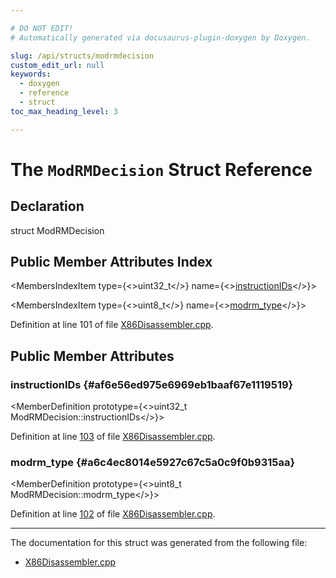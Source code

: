 ```yaml
---

# DO NOT EDIT!
# Automatically generated via docusaurus-plugin-doxygen by Doxygen.

slug: /api/structs/modrmdecision
custom_edit_url: null
keywords:
  - doxygen
  - reference
  - struct
toc_max_heading_level: 3

---
```





# The `ModRMDecision` Struct Reference

<DoxygenPage pluginConfig={pluginConfig}>



## Declaration

<CodeBlock>struct ModRMDecision</CodeBlock>

## Public Member Attributes Index

<MembersIndex>

<MembersIndexItem
  type={<>uint32&#95;t</>}
  name={<><a href="#af6e56ed975e6969eb1baaf67e1119519">instructionIDs</a></>}>
</MembersIndexItem>

<MembersIndexItem
  type={<>uint8&#95;t</>}
  name={<><a href="#a6c4ec8014e5927c67c5a0c9f0b9315aa">modrm&#95;type</a></>}>
</MembersIndexItem>

</MembersIndex>


Definition at line 101 of file <a href="/docs/api/files/lib/lib/target/lib/target/x86/lib/target/x86/disassembler/x86disassembler-cpp">X86Disassembler.cpp</a>.

<SectionDefinition>

## Public Member Attributes

### instructionIDs {#af6e56ed975e6969eb1baaf67e1119519}

<MemberDefinition
  prototype={<>uint32&#95;t ModRMDecision::instructionIDs</>}>

Definition at line <a href="/docs/api/files/lib/lib/target/lib/target/x86/lib/target/x86/disassembler/x86disassembler-cpp/#l00103">103</a> of file <a href="/docs/api/files/lib/lib/target/lib/target/x86/lib/target/x86/disassembler/x86disassembler-cpp">X86Disassembler.cpp</a>.
</MemberDefinition>

### modrm&#95;type {#a6c4ec8014e5927c67c5a0c9f0b9315aa}

<MemberDefinition
  prototype={<>uint8&#95;t ModRMDecision::modrm&#95;type</>}>

Definition at line <a href="/docs/api/files/lib/lib/target/lib/target/x86/lib/target/x86/disassembler/x86disassembler-cpp/#l00102">102</a> of file <a href="/docs/api/files/lib/lib/target/lib/target/x86/lib/target/x86/disassembler/x86disassembler-cpp">X86Disassembler.cpp</a>.
</MemberDefinition>

</SectionDefinition>

<hr/>

The documentation for this struct was generated from the following file:

<ul>
<li><a href="/docs/api/files/lib/lib/target/lib/target/x86/lib/target/x86/disassembler/x86disassembler-cpp">X86Disassembler.cpp</a></li>
</ul>

</DoxygenPage>
